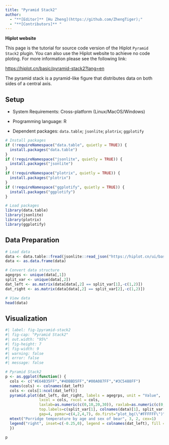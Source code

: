 ```yaml
---
title: "Pyramid Stack2"
author:
  - "**[Editor]** [Hu Zheng](https://github.com/ZhengTiger);"
  - "**[Contributors]** "
---
```


::: callout-note
**Hiplot website**

This page is the tutorial for source code version of the Hiplot `Pyramid Stack2` plugin. You can also use the Hiplot website to achieve no code ploting. For more information please see the following link:

<https://hiplot.cn/basic/pyramid-stack2?lang=en>
:::

The pyramid stack is a pyramid-like figure that distributes data on both sides of a central axis.

## Setup

-   System Requirements: Cross-platform (Linux/MacOS/Windows)

-   Programming language: R

-   Dependent packages: `data.table`; `jsonlite`; `plotrix`; `ggplotify`

```r
# Install packages
if (!requireNamespace("data.table", quietly = TRUE)) {
  install.packages("data.table")
}
if (!requireNamespace("jsonlite", quietly = TRUE)) {
  install.packages("jsonlite")
}
if (!requireNamespace("plotrix", quietly = TRUE)) {
  install.packages("plotrix")
}
if (!requireNamespace("ggplotify", quietly = TRUE)) {
  install.packages("ggplotify")
}

# Load packages
library(data.table)
library(jsonlite)
library(plotrix)
library(ggplotify)
```

## Data Preparation

```r
# Load data
data <- data.table::fread(jsonlite::read_json("https://hiplot.cn/ui/basic/pyramid-stack2/data.json")$exampleData$textarea[[1]])
data <- as.data.frame(data)

# Convert data structure
agegrps <- unique(data[,1])
split_var <- unique(data[,2])
dat_left <- as.matrix(data[data[,2] == split_var[1],-c(1,2)])
dat_right <- as.matrix(data[data[,2] == split_var[2],-c(1,2)])

# View data
head(data)
```

## Visualization

```r
#| label: fig-1pyramid-stack2
#| fig-cap: "Pyramid Stack2"
#| out.width: "95%"
#| fig-height: 7
#| fig-width: 9
#| warning: false
#| error: false
#| message: false

# Pyramid Stack2
p <- as.ggplot(function() {
  cols <- c("#E64B35FF","#4DBBD5FF","#00A087FF","#3C5488FF")
  names(cols) <- colnames(dat_left)
  cols <- cols[1:ncol(dat_left)]
  pyramid.plot(dat_left, dat_right, labels = agegrps, unit = "Value",
               lxcol = cols, rxcol = cols,
               laxlab=as.numeric(c(0,10,20,30)), raxlab=as.numeric(c(0,10,20,30)),
               top.labels=c(split_var[1], colnames(data)[1], split_var[2]),
               gap=4, ppmar=c(4,2,4,7), do.first="plot_bg(\"#FFFFFF\")")
  mtext("Porridge temperature by age and sex of bear", 3, 2, cex=1)
  legend("right", inset=c(-0.25,0), legend = colnames(dat_left), fill = cols)
  })

p
```



